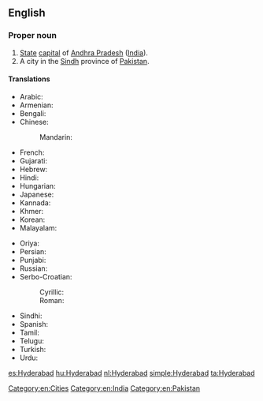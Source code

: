 ==English==
{{wikipedia|Hyderabad, India}}
{{wikipedia|Hyderabad, Sindh}}

===Proper noun===
{{en-proper noun}}

# [[State]] [[capital]] of [[Andhra Pradesh]] ([[India]]).
# A city in the [[Sindh]] province of [[Pakistan]].

====Translations====
{{trans-top|capital of Andhra Pradesh}}
* Arabic: {{t-|ar|حيدر أباد|m|tr=Haydar ’abaad|sc=Arab}}
* Armenian: {{t-|hy|Հայդարաբադ|tr=Haydarabad|sc=Armn}}
* Bengali: {{t-|bn|হায়দরাবাদ|tr=haydôrabad|sc=Beng}}
* Chinese:
*: Mandarin: {{t|cmn|海得拉巴|tr=Hǎidelābā|sc=Hani}}
* French: {{t-|fr|Hyderābād}}
* Gujarati: {{t-|gu|હૈદરાબાદ|tr=Haidarābād|sc=Gujr}}
* Hebrew: {{t-|he|היידראבאד|sc=Hebr}}
* Hindi: {{t-|hi|हैदराबाद|tr=haidarābād|sc=Deva}}
* Hungarian: {{t+|hu|Haidarábád}}
* Japanese: {{t-|ja|ハイデラバード|tr=Haiderabādo}}
* Kannada: {{t-|kn|ಹೈದರಾಬಾದ್|tr=haidarābād|sc=Knda}}
* Khmer: {{t|km|ហ៊ី​ដឺ​រ៉ា​បេ​ដ|tr=hiidəɨraabaed|sc=Khmr}}
* Korean: {{t-|ko|하이데라바드|tr=Haiderabadeu|sc=Hang}}
* Malayalam: {{t-|ml|ഹൈദരാബാദ്|tr=Haidarābād|sc=Mlym}}
{{trans-mid}}
* Oriya: {{t-|or|ହୈଦରାବାଦ|tr=Haidôrābādô|sc=Orya}}
* Persian: {{t-|fa|حیدرآباد|tr=Heydar-âbâd|sc=fa-Arab}}
* Punjabi: {{t-|pa|ਹੈਦਰਾਬਾਦ|tr=Haidarābād|sc=Guru}}
* Russian: {{t-|ru|Хайдарабад|m|tr=Xajdarabád|sc=Cyrl}}
* Serbo-Croatian:
*: Cyrillic: {{t-|sh|Хајдерабад|m|sc=Cyrl}}
*: Roman: {{t-|sh|Hajderabad|m}}
* Sindhi: {{t-|sd|حيدر اباد|alt=حيدر آباد|tr=Haidarābād|sc=sd-Arab}}
* Spanish: {{t+|es|Hyderabad}}
* Tamil: {{t-|ta|ஐதராபாத்|tr=Aitarāpāt|sc=Taml}}
* Telugu: {{t-|te|హైదరాబాదు|tr=haidarābādu|sc=Telu}}
* Turkish: {{t-|tr|Haydarabad}}
* Urdu: {{t-|ur|حیدرآباد|tr=haidarābād|sc=ur-Arab}}
{{trans-bottom}}

[[Category:en:Cities]]
[[Category:en:India]]
[[Category:en:Pakistan]]

[[es:Hyderabad]]
[[hu:Hyderabad]]
[[nl:Hyderabad]]
[[simple:Hyderabad]]
[[ta:Hyderabad]]